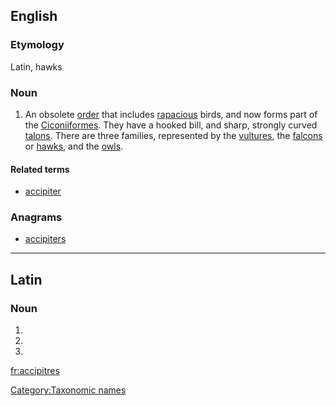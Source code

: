 {{wikipedia}}
==English==

===Etymology===
Latin, hawks

===Noun===
{{infl|en|noun|g=p}}

# {{obsolete|zoology}} An obsolete [[order]] that includes [[rapacious]] birds, and now forms part of the [[Ciconiiformes]]. They have a hooked bill, and sharp, strongly curved [[talons]]. There are three families, represented by the [[vulture]]s, the [[falcon]]s or [[hawk]]s, and the [[owl]]s.

====Related terms====
* [[accipiter]]

===Anagrams===
* [[accipiters#English|accipiters]]

[[Category:Taxonomic names]]

----

==Latin==

===Noun===
{{la-noun-form|accipitrēs}}

# {{inflection of|accipiter|accipiter|nom|p|lang=la}}
# {{inflection of|accipiter|accipiter|acc|p|lang=la}}
# {{inflection of|accipiter|accipiter|voc|p|lang=la}}

[[fr:accipitres]]